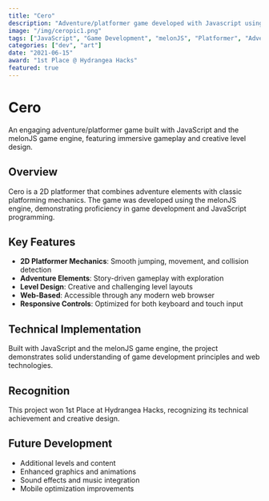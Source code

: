 ```yaml
---
title: "Cero"
description: "Adventure/platformer game developed with Javascript using the melonJS game engine."
image: "/img/ceropic1.png"
tags: ["JavaScript", "Game Development", "melonJS", "Platformer", "Adventure Game", "Web Games", "2D Graphics"]
categories: ["dev", "art"]
date: "2021-06-15"
award: "1st Place @ Hydrangea Hacks"
featured: true
---
```


# Cero

An engaging adventure/platformer game built with JavaScript and the melonJS game engine, featuring immersive gameplay and creative level design.

## Overview

Cero is a 2D platformer that combines adventure elements with classic platforming mechanics. The game was developed using the melonJS engine, demonstrating proficiency in game development and JavaScript programming.

## Key Features

- **2D Platformer Mechanics**: Smooth jumping, movement, and collision detection
- **Adventure Elements**: Story-driven gameplay with exploration
- **Level Design**: Creative and challenging level layouts
- **Web-Based**: Accessible through any modern web browser
- **Responsive Controls**: Optimized for both keyboard and touch input

## Technical Implementation

Built with JavaScript and the melonJS game engine, the project demonstrates solid understanding of game development principles and web technologies.

## Recognition

This project won 1st Place at Hydrangea Hacks, recognizing its technical achievement and creative design.

## Future Development

- Additional levels and content
- Enhanced graphics and animations
- Sound effects and music integration
- Mobile optimization improvements 